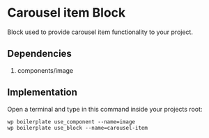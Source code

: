 # Carousel item Block

Block used to provide carousel item functionality to your project.

## Dependencies

1. components/image

## Implementation

Open a terminal and type in this command inside your projects root:

```shell
wp boilerplate use_component --name=image
wp boilerplate use_block --name=carousel-item
```
